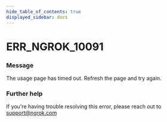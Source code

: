 ```yaml
---
hide_table_of_contents: true
displayed_sidebar: docs
---
```



# ERR_NGROK_10091

### Message

The usage page has timed out. Refresh the page and try again.

<ErrorDetails error="err_ngrok_10091" />

### Further help

If you're having trouble resolving this error, please reach out to [support@ngrok.com](mailto:support@ngrok.com?subject=Help%20with%20ERR_NGROK_10091)
